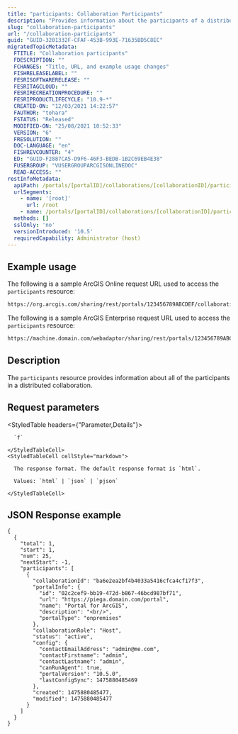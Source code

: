 ```yaml
---
title: "participants: Collaboration Participants"
description: "Provides information about the participants of a distributed collaboration."
slug: "collaboration-participants"
url: "/collaboration-participants"
guid: "GUID-3201332F-CFAF-453B-993E-71635BD5C8EC"
migratedTopicMetadata:
  FTITLE: "Collaboration participants"
  FDESCRIPTION: ""
  FCHANGES: "Title, URL, and example usage changes"
  FISHRELEASELABEL: ""
  FESRISOFTWARERELEASE: ""
  FESRITAGCLOUD: ""
  FESRIRECREATIONPROCEDURE: ""
  FESRIPRODUCTLIFECYCLE: "10.9-*"
  CREATED-ON: "12/03/2021 14:22:57"
  FAUTHOR: "tohara"
  FSTATUS: "Released"
  MODIFIED-ON: "25/08/2021 10:52:33"
  VERSION: "6"
  FRESOLUTION: ""
  DOC-LANGUAGE: "en"
  FISHREVCOUNTER: "4"
  ED: "GUID-F2887CA5-D9F6-46F3-BEDB-1B2C69EB4E38"
  FUSERGROUP: "VUSERGROUPARCGISONLINEDOC"
  READ-ACCESS: ""
restInfoMetadata:
  apiPath: /portals/[portalID]/collaborations/[collaborationID]/participants
  urlSegments:
    - name: '[root]'
      url: /root
    - name: /portals/[portalID]/collaborations/[collaborationID]/participants
  methods: []
  sslOnly: 'no'
  versionIntroduced: '10.5'
  requiredCapability: Administrator (host)
---
```


## Example usage

The following is a sample ArcGIS Online request URL used to access the `participants` resource:

```markdown
https://org.arcgis.com/sharing/rest/portals/123456789ABCDEF/collaborations/972da76ce4a5460aaf60213279d6c3ed/participants?f=pjson
```

The following is a sample ArcGIS Enterprise request URL used to access the `participants` resource:

```markdown
https://machine.domain.com/webadaptor/sharing/rest/portals/123456789ABCDEF/collaborations/972da76ce4a5460aaf60213279d6c3ed/participants?f=pjson
```

## Description

The `participants` resource provides information about all of the participants in a distributed collaboration.


##  Request parameters

<StyledTable headers={"Parameter,Details"}>
  <StyledTableRow>
    <StyledTableCell cellStyle="markdown">

      `f` 

    </StyledTableCell>
    <StyledTableCell cellStyle="markdown">

      The response format. The default response format is `html`.

      Values: `html` | `json` | `pjson`

    </StyledTableCell>
  </StyledTableRow>
</StyledTable>


## JSON Response example

```other
{
  {
    "total": 1,
    "start": 1,
    "num": 25,
    "nextStart": -1,
    "participants": [
      {
        "collaborationId": "ba6e2ea2bf4b4033a5416cfca4cf17f3",
        "portalInfo": {
          "id": "02c2cef9-bb19-472d-b867-46bcd987bf71",
          "url": "https://piega.domain.com/portal",
          "name": "Portal for ArcGIS",
          "description": "<br/>",
          "portalType": "onpremises"
        },
        "collaborationRole": "Host",
        "status": "active",
        "config": {
          "contactEmailAddress": "admin@me.com",
          "contactFirstname": "admin",
          "contactLastname": "admin",
          "canRunAgent": true,
          "portalVersion": "10.5.0",
          "lastConfigSync": 1475880485469
        },
        "created": 1475880485477,
        "modified": 1475880485477
      }
    ]
  }
}
```